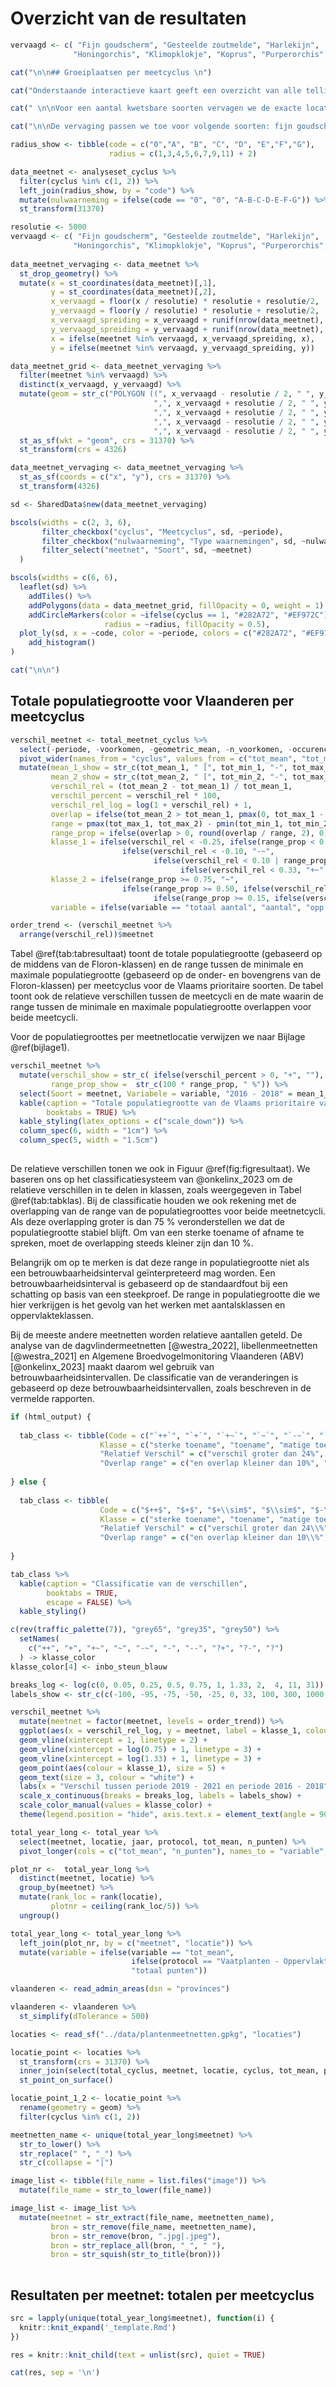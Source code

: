 # Overzicht van de resultaten

```r

vervaagd <- c( "Fijn goudscherm", "Gesteelde zoutmelde", "Harlekijn",
              "Honingorchis", "Klimopklokje", "Koprus", "Purperorchis", "Ronde zegge", "Veenmosorchis", "Welriekende nachtorchis")

cat("\n\n## Groeiplaatsen per meetcyclus \n")

cat("Onderstaande interactieve kaart geeft een overzicht van alle tellingen uitgevoerd in kader van de vaatplantenmeetnetten (na preprocessing). De grafiek rechts van de kaart geeft de distributie van de Floroncodes weer voor de twee afgewerkte meetcycli. De filters laten toe om een soort en een meetcyclus te selecteren. Je kan ook kiezen om al dan niet nulwaarnemingen te visualiseren. Wanneer je met de cursor een bepaald punt op de kaart aanduidt, zie je de soortnaam en de Floron-code van de groeiplaats.")

cat(" \n\nVoor een aantal kwetsbare soorten vervagen we de exacte locaties van de groeiplaatsen tot op het niveau van een 5 km x 5 km hok (op basis van het Lambert 72 coördinaten systeem). We plaatsen een punt in het centrum van het 5 km x 5 km hok waar de groeiplaats zich bevindt. Daarbij voegen we nog een willekeurige spreiding van de punten toe rond het centrum van het hok zodat de verschillende punten minder overlappen. De punten worden gespreid over een afstand van -50 meter tot +50 meter ten opzichte van het centrum, zowel voor de x-coördinaten als de y-coördinaten. We tonen ook de hokken waar er een vervaging is toegepast.")

cat("\n\nDe vervaging passen we toe voor volgende soorten: fijn goudscherm, gesteelde zoutmelde, harlekijn, honingorchis, klimopklokje, koprus, purperorchis, ronde zegge, veenmosorchis en welriekende nachtorchis.")

```

```r

radius_show <- tibble(code = c("0","A", "B", "C", "D", "E","F","G"),
                      radius = c(1,3,4,5,6,7,9,11) + 2)

data_meetnet <- analyseset_cyclus %>%
  filter(cyclus %in% c(1, 2)) %>%
  left_join(radius_show, by = "code") %>%
  mutate(nulwaarneming = ifelse(code == "0", "0", "A-B-C-D-E-F-G")) %>%
  st_transform(31370)

resolutie <- 5000
vervaagd <- c( "Fijn goudscherm", "Gesteelde zoutmelde", "Harlekijn",
              "Honingorchis", "Klimopklokje", "Koprus", "Purperorchis", "Ronde zegge", "Veenmosorchis", "Welriekende nachtorchis")
 
data_meetnet_vervaging <- data_meetnet %>%
  st_drop_geometry() %>%
  mutate(x = st_coordinates(data_meetnet)[,1],
         y = st_coordinates(data_meetnet)[,2],
         x_vervaagd = floor(x / resolutie) * resolutie + resolutie/2,
         y_vervaagd = floor(y / resolutie) * resolutie + resolutie/2,
         x_vervaagd_spreiding = x_vervaagd + runif(nrow(data_meetnet), -resolutie/100, resolutie/100),
         y_vervaagd_spreiding = y_vervaagd + runif(nrow(data_meetnet), -resolutie/100, resolutie/100),
         x = ifelse(meetnet %in% vervaagd, x_vervaagd_spreiding, x),
         y = ifelse(meetnet %in% vervaagd, y_vervaagd_spreiding, y))

data_meetnet_grid <- data_meetnet_vervaging %>%
  filter(meetnet %in% vervaagd) %>%
  distinct(x_vervaagd, y_vervaagd) %>%
  mutate(geom = str_c("POLYGON ((", x_vervaagd - resolutie / 2, " ", y_vervaagd - resolutie / 2, 
                                ",", x_vervaagd + resolutie / 2, " ", y_vervaagd - resolutie / 2,
                                ",", x_vervaagd + resolutie / 2, " ", y_vervaagd + resolutie / 2,
                                ",", x_vervaagd - resolutie / 2, " ", y_vervaagd + resolutie / 2,
                                ",", x_vervaagd - resolutie / 2, " ", y_vervaagd - resolutie / 2, "))")) %>%
  st_as_sf(wkt = "geom", crs = 31370) %>%
  st_transform(crs = 4326)

data_meetnet_vervaging <- data_meetnet_vervaging %>%
  st_as_sf(coords = c("x", "y"), crs = 31370) %>%
  st_transform(4326)

sd <- SharedData$new(data_meetnet_vervaging)

bscols(widths = c(2, 3, 6),
       filter_checkbox("cyclus", "Meetcyclus", sd, ~periode),
       filter_checkbox("nulwaarneming", "Type waarnemingen", sd, ~nulwaarneming),
       filter_select("meetnet", "Soort", sd, ~meetnet)
  )

bscols(widths = c(6, 6),
  leaflet(sd) %>%
    addTiles() %>%
    addPolygons(data = data_meetnet_grid, fillOpacity = 0, weight = 1) %>%
    addCircleMarkers(color = ~ifelse(cyclus == 1, "#282A72", "#EF972C"),  label = ~str_c(meetnet, " ", code), stroke = FALSE,
                     radius = ~radius, fillOpacity = 0.5),
  plot_ly(sd, x = ~code, color = ~periode, colors = c("#282A72", "#EF972C")) %>%
    add_histogram()
)

```

```r

cat("\n\n")

```

## Totale populatiegrootte voor Vlaanderen per meetcyclus

```r

verschil_meetnet <- total_meetnet_cyclus %>%
  select(-periode, -voorkomen, -geometric_mean, -n_voorkomen, -occurence) %>%
  pivot_wider(names_from = "cyclus", values_from = c("tot_mean", "tot_min", "tot_max")) %>%
  mutate(mean_1_show = str_c(tot_mean_1, " [", tot_min_1, "-", tot_max_1, "]"),
         mean_2_show = str_c(tot_mean_2, " [", tot_min_2, "-", tot_max_2, "]"),
         verschil_rel = (tot_mean_2 - tot_mean_1) / tot_mean_1,
         verschil_percent = verschil_rel * 100,
         verschil_rel_log = log(1 + verschil_rel) + 1,
         overlap = ifelse(tot_mean_2 > tot_mean_1, pmax(0, tot_max_1 - tot_min_2), pmax(0, tot_max_2 - tot_min_1)),
         range = pmax(tot_max_1, tot_max_2) - pmin(tot_min_1, tot_min_2),
         range_prop = ifelse(overlap > 0, round(overlap / range, 2), 0),
         klasse_1 = ifelse(verschil_rel < -0.25, ifelse(range_prop < 0.10, "--", "-"),
                         ifelse(verschil_rel < -0.10, "-~",
                                ifelse(verschil_rel < 0.10 | range_prop  >= 0.75, "~",
                                      ifelse(verschil_rel < 0.33, "+~", ifelse(range_prop < 0.10, "++", "+"))))),
         klasse_2 = ifelse(range_prop >= 0.75, "~",
                         ifelse(range_prop >= 0.50, ifelse(verschil_rel > 0, "+~", "-~"),
                                ifelse(range_prop >= 0.15, ifelse(verschil_rel > 0, "+", "-"), ifelse(verschil_rel > 0, "++", "--")))),
         variable = ifelse(variable == "totaal aantal", "aantal", "opp (m²)"))

order_trend <- (verschil_meetnet %>%
  arrange(verschil_rel))$meetnet
```

Tabel \@ref(tab:tabresultaat) toont de totale populatiegrootte (gebaseerd op de middens van de Floron-klassen) en de range tussen de minimale en maximale populatiegrootte (gebaseerd op de onder- en bovengrens van de Floron-klassen) per meetcyclus voor de Vlaams prioritaire soorten.
De tabel toont ook de relatieve verschillen tussen de meetcycli en de mate waarin de range tussen de minimale en maximale populatiegrootte overlappen voor beide meetcycli.

Voor de populatiegroottes per meetnetlocatie verwijzen we naar Bijlage \@ref(bijlage1).

```r

verschil_meetnet %>%
  mutate(verschil_show = str_c( ifelse(verschil_percent > 0, "+", ""), round(verschil_percent), " %"),
         range_prop_show =  str_c(100 * range_prop, " %")) %>%
  select(Soort = meetnet, Variabele = variable, "2016 - 2018" = mean_1_show, "2019 - 2021" = mean_2_show, "Relatief verschil" = verschil_show, "Overlap range" = range_prop_show) %>%
  kable(caption = "Totale populatiegrootte van de Vlaams prioritaire vaatplanten per meetcyclus en relatief verschil tussen de meetcycli",
        booktabs = TRUE) %>%
  kable_styling(latex_options = c("scale_down")) %>%
  column_spec(6, width = "1cm") %>%
  column_spec(5, width = "1.5cm")
  
```

De relatieve verschillen tonen we ook in Figuur \@ref(fig:figresultaat).
We baseren ons op het classificatiesysteem van @onkelinx_2023 om de relatieve verschillen in te delen in klassen, zoals weergegeven in Tabel \@ref(tab:tabklas).
Bij de classificatie houden we ook rekening met de overlapping van de range van de populatiegroottes voor beide meetnetcycli.
Als deze overlapping groter is dan 75 % veronderstellen we dat de populatiegrootte stabiel blijft.
Om van een sterke toename of afname te spreken, moet de overlapping steeds kleiner zijn dan 10 %.

Belangrijk om op te merken is dat deze range in populatiegrootte niet als een betrouwbaarheidsinterval geïnterpreteerd mag worden.
Een betrouwbaarheidsinterval is gebaseerd op de standaardfout bij een schatting op basis van een steekproef.
De range in populatiegrootte die we hier verkrijgen is het gevolg van het werken met aantalsklassen en oppervlakteklassen.

Bij de meeste andere meetnetten worden relatieve aantallen geteld.
De analyse van de dagvlindermeetnetten [@westra_2022], libellenmeetnetten [@westra_2021] en Algemene Broedvogelmonitoring Vlaanderen (ABV) [@onkelinx_2023] maakt daarom wel gebruik van betrouwbaarheidsintervallen.
De classificatie van de veranderingen is gebaseerd op deze betrouwbaarheidsintervallen, zoals beschreven in de vermelde rapporten.

```r

if (html_output) {
  
  tab_class <- tibble(Code = c("`++`", "`+`", "`+~`", "`~`", "`-~`", "`-`", "`--`"),
                    Klasse = c("sterke toename", "toename", "matige toename", "stabiel", "matige afname", "afname", "sterke afname"),
                    "Relatief Verschil" = c("verschil groter dan 24%", "verschil groter dan 24%", "verschil tussen 10% en 24%", "verschil tussen -10% en 10%", "verschil tussen -33% en -10%", "verschil kleiner dan -33%", "verschil kleiner dan -33%"),
                    "Overlap range" = c("en overlap kleiner dan 10%", "en overlap tussen 10% en 75%", "en overlap tussen 10% en 75%","of overlap groter dan 75%", "en overlap tussen 10% en 75%", "en overlap tussen 10% en 75%", "en overlap kleiner dan 10%"))
  
} else {
  
  tab_class <- tibble(
                    Code = c("$++$", "$+$", "$+\\sim$", "$\\sim$", "$-\\sim$", "$-$", "$--$"),
                    Klasse = c("sterke toename", "toename", "matige toename", "stabiel", "matige afname", "afname", "sterke afname"),
                    "Relatief Verschil" = c("verschil groter dan 24\\%", "verschil groter dan 24\\%", "verschil tussen 10\\% en 24\\%", "verschil tussen -10\\% en 10\\%", "verschil tussen -33\\% en -10\\%", "verschil kleiner dan -33\\%", "verschil kleiner dan -33\\%"),
                    "Overlap range" = c("en overlap kleiner dan 10\\%", "en overlap tussen 10\\% en 75\\%", "en overlap tussen 10\\% en 75\\%","of overlap groter dan 75\\%", "en overlap tussen 10\\% en 75\\%", "en overlap tussen 10\\% en 75\\%", "en overlap kleiner dan 10\\%"))
  
}

```

```r
tab_class %>%
  kable(caption = "Classificatie van de verschillen",
        booktabs = TRUE,
        escape = FALSE) %>%
  kable_styling()

```

```r

c(rev(traffic_palette(7)), "grey65", "grey35", "grey50") %>%
  setNames(
    c("++", "+", "+~", "~", "-~", "-", "--", "?+", "?-", "?")
  ) -> klasse_color
klasse_color[4] <- inbo_steun_blauw

breaks_log <- log(c(0, 0.05, 0.25, 0.5, 0.75, 1, 1.33, 2,  4, 11, 31)) + 1
labels_show <- str_c(c(-100, -95, -75, -50, -25, 0, 33, 100, 300, 1000, 3000), " %")

verschil_meetnet %>%
  mutate(meetnet = factor(meetnet, levels = order_trend)) %>%
  ggplot(aes(x = verschil_rel_log, y = meetnet, label = klasse_1, colour = klasse_1)) +
  geom_vline(xintercept = 1, linetype = 2) +
  geom_vline(xintercept = log(0.75) + 1, linetype = 3) +
  geom_vline(xintercept = log(1.33) + 1, linetype = 3) +
  geom_point(aes(colour = klasse_1), size = 5) +
  geom_text(size = 3, colour = "white") +
  labs(x = "Verschil tussen periode 2019 - 2021 en periode 2016 - 2018", y = "Soort") +
  scale_x_continuous(breaks = breaks_log, labels = labels_show) +
  scale_color_manual(values = klasse_color) +
  theme(legend.position = "hide", axis.text.x = element_text(angle = 90))
```

```r

total_year_long <- total_year %>%
  select(meetnet, locatie, jaar, protocol, tot_mean, n_punten) %>%
  pivot_longer(cols = c("tot_mean", "n_punten"), names_to = "variable", values_to = "aantal")

plot_nr <-  total_year_long %>%
  distinct(meetnet, locatie) %>%
  group_by(meetnet) %>%
  mutate(rank_loc = rank(locatie),
         plotnr = ceiling(rank_loc/5)) %>%
  ungroup()

total_year_long <- total_year_long %>%
  left_join(plot_nr, by = c("meetnet", "locatie")) %>%
  mutate(variable = ifelse(variable == "tot_mean",
                           ifelse(protocol == "Vaatplanten - Oppervlakte", "totaal oppervlakte (m²)", "totaal aantal"),
                           "totaal punten"))
```

```r
vlaanderen <- read_admin_areas(dsn = "provinces")

vlaanderen <- vlaanderen %>%
  st_simplify(dTolerance = 500)

```

```r

locaties <- read_sf("../data/plantenmeetnetten.gpkg", "locaties")

locatie_point <- locaties %>%
  st_transform(crs = 31370) %>%
  inner_join(select(total_cyclus, meetnet, locatie, cyclus, tot_mean, periode, voorkomen), by = c("meetnet", "locatie")) %>%
  st_point_on_surface() 

locatie_point_1_2 <- locatie_point %>%
  rename(geometry = geom) %>%
  filter(cyclus %in% c(1, 2))

```

```r
meetnetten_name <- unique(total_year_long$meetnet) %>%
  str_to_lower() %>%
  str_replace(" ", "_") %>%
  str_c(collapse = "|")

image_list <- tibble(file_name = list.files("image")) %>%
  mutate(file_name = str_to_lower(file_name))

image_list <- image_list %>%
  mutate(meetnet = str_extract(file_name, meetnetten_name),
         bron = str_remove(file_name, meetnetten_name),
         bron = str_remove(bron, ".jpg|.jpeg"),
         bron = str_replace_all(bron, "_", " "),
         bron = str_squish(str_to_title(bron)))
  
```

## Resultaten per meetnet: totalen per meetcyclus

```r

src = lapply(unique(total_year_long$meetnet), function(i) {
  knitr::knit_expand('_template.Rmd')
})

res = knitr::knit_child(text = unlist(src), quiet = TRUE)

cat(res, sep = '\n')

```
